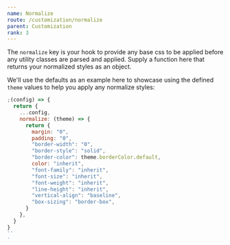 ```yaml
---
name: Normalize
route: /customization/normalize
parent: Customization
rank: 3
---
```


The `normalize` key is your hook to provide any base css to be applied before any utility classes are parsed and applied. Supply a function here that returns your normalized styles as an object.

We'll use the defaults as an example here to showcase using the defined `theme` values to help you apply any normalize styles:

```js
;(config) => {
  return {
    ...config,
    normalize: (theme) => {
      return {
        margin: "0",
        padding: "0",
        "border-width": "0",
        "border-style": "solid",
        "border-color": theme.borderColor.default,
        color: "inherit",
        "font-family": "inherit",
        "font-size": "inherit",
        "font-weight": "inherit",
        "line-height": "inherit",
        "vertical-align": "baseline",
        "box-sizing": "border-box",
      }
    },
  }
}
``
`
```
